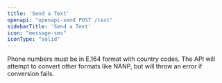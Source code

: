 ```yaml
---
title: 'Send a Text'
openapi: "openapi-send POST /text"
sidebarTitle: 'Send a Text'
icon: "message-sms"
iconType: "solid"
---
```

<Warning>
Phone numbers must be in E.164 format with country codes. The API will attempt to convert other formats like NANP, but will throw an error if conversion fails.
</Warning>




<Snippet />